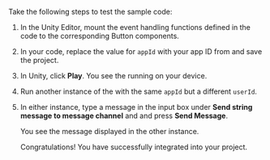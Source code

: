 <PlatformWrapper platform="unity">

Take the following steps to test the sample code:

1. In the Unity Editor, mount the event handling functions defined in the code to the corresponding Button components.

1. In your code, replace the value for `appId` with your app ID from <Vg k="CONSOLE" /> and save the project.

1. In Unity, click **Play**. You see the <Vpl k="CLIENT" /> running on your device.

1. Run another instance of the <Vpl k="CLIENT" /> with the same `appId` but a different `userId`.

1. In either <Vpl k="CLIENT" /> instance, type a message in the input box under **Send string message to message channel** and and press **Send Message**.

    You see the message displayed in the other <Vpl k="CLIENT" /> instance.

    Congratulations! You have successfully integrated <Vg k="SIG" /> into your project.

</PlatformWrapper>